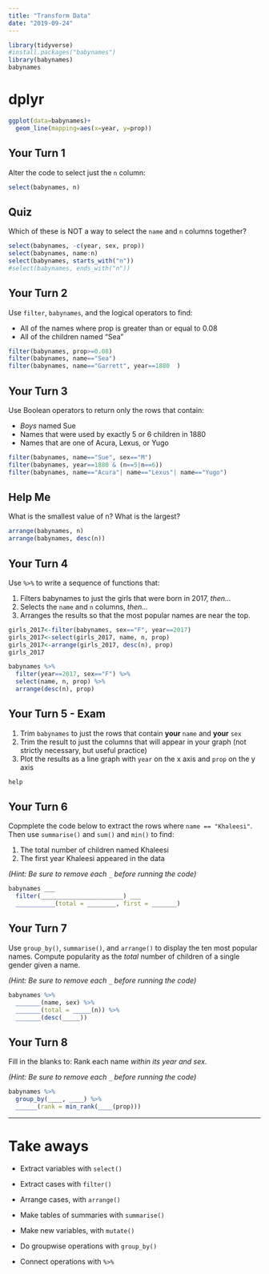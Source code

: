```yaml
---
title: "Transform Data"
date: "2019-09-24"
---
```


```r
library(tidyverse)
#install.packages("babynames")
library(babynames)
babynames
```

# dplyr
```r
ggplot(data=babynames)+
  geom_line(mapping=aes(x=year, y=prop))
```


## Your Turn 1

Alter the code to select just the `n` column:

```r
select(babynames, n)
```

## Quiz

Which of these is NOT a way to select the `name` and `n` columns together?

```r
select(babynames, -c(year, sex, prop))
select(babynames, name:n)
select(babynames, starts_with("n"))
#select(babynames, ends_with("n"))
```

## Your Turn 2

Use `filter`, `babynames`, and the logical operators to find:

* All of the names where prop is greater than or equal to 0.08  
* All of the children named "Sea"  

```r
filter(babynames, prop>=0.08)
filter(babynames, name=="Sea")
filter(babynames, name=="Garrett", year==1880  )
```

## Your Turn 3

Use Boolean operators to return only the rows that contain:

* _Boys_ named Sue  
* Names that were used by exactly 5 or 6 children in 1880  
* Names that are one of Acura, Lexus, or Yugo

```r
filter(babynames, name=="Sue", sex=="M")
filter(babynames, year==1880 & (n==5|n==6))
filter(babynames, name=="Acura"| name=="Lexus"| name=="Yugo")
```

## Help Me

What is the smallest value of n?
What is the largest?

```r
arrange(babynames, n)
arrange(babynames, desc(n))
```

## Your Turn 4

Use `%>%` to write a sequence of functions that: 

1. Filters babynames to just the girls that were born in 2017, *then...*  
2. Selects the `name` and `n` columns, *then...*  
3. Arranges the results so that the most popular names are near the top.

```r
girls_2017<-filter(babynames, sex=="F", year==2017)
girls_2017<-select(girls_2017, name, n, prop)
girls_2017<-arrange(girls_2017, desc(n), prop)
girls_2017

babynames %>%
  filter(year==2017, sex=="F") %>%
  select(name, n, prop) %>%
  arrange(desc(n), prop)
``` 

## Your Turn 5 - Exam

1. Trim `babynames` to just the rows that contain **your** `name` and **your** `sex`  
2. Trim the result to just the columns that will appear in your graph (not strictly necessary, but useful practice)  
3. Plot the results as a line graph with `year` on the x axis and `prop` on the y axis

```r
help
```

## Your Turn 6

Copmplete the code below to extract the rows where `name == "Khaleesi"`. Then use `summarise()` and `sum()` and `min()` to find:

1. The total number of children named Khaleesi
2. The first year Khaleesi appeared in the data

*(Hint: Be sure to remove each `_` before running the code)*

```r
babynames ___ 
  filter(_______________________) ___
  ___________(total = ________, first = _______)
```

## Your Turn 7

Use `group_by()`, `summarise()`, and `arrange()` to display the ten most popular names. Compute popularity as the *total* number of children of a single gender given a name.

*(Hint: Be sure to remove each `_` before running the code)*

```r
babynames %>%
  _______(name, sex) %>% 
  _______(total = _____(n)) %>% 
  _______(desc(_____))
```


## Your Turn 8

Fill in the blanks to: 
Rank each name _within its year and sex_. 

*(Hint: Be sure to remove each `_` before running the code)*

```r
babynames %>% 
  group_by(____, ____) %>% 
  ______(rank = min_rank(____(prop)))
```


***

# Take aways

* Extract variables with `select()`  
* Extract cases with `filter()`  
* Arrange cases, with `arrange()`  

* Make tables of summaries with `summarise()`  
* Make new variables, with `mutate()`  
* Do groupwise operations with `group_by()`

* Connect operations with `%>%`  



